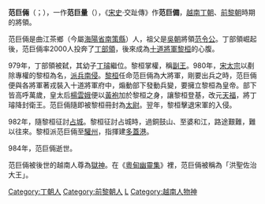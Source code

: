 {{unreferenced|time=2014-02-26T02:53:40+00:00}}
'''范巨倆'''（{{vie|v=Phạm Cự Lạng|hn=范巨倆}}；{{bd|944年||984年||catIdx=P}}），一作'''范巨量'''（{{vie|v=Phạm Cự Lượng|hn=范巨量}}），《[[宋史|宋史]]·交趾傳》作'''范巨備'''，[[越南|越南]][[丁朝|丁朝]]、[[前黎朝|前黎朝]]時期的將領。

范巨倆是曲江茶鄉（今屬[[海陽省|海陽省]][[南策縣|南策縣]]）人，祖父是[[吳朝|吳朝]]將領[[范令公|范令公]]。丁部領崛起後，范巨倆率2000人投奔了[[丁部領|丁部領]]，後來成為[[十道將軍|十道將軍]][[黎桓|黎桓]]的心腹。

979年，丁部領被弑，其幼子[[丁璿|丁璿]]繼位。黎桓掌權，稱[[副王|副王]]。980年，[[宋太宗|宋太宗]]以剷除專權的黎桓為名，[[白藤江之戰_(981年)|派兵南侵]]。[[黎桓|黎桓]]任命范巨倆為大將軍，剛要出兵之時，范巨倆便與各將軍著戎裝入十道將軍府中，煽動部下發動兵變，要擁立黎桓為皇帝。部下皆高呼萬歲，皇太后[[楊雲娥|楊雲娥]]便以[[黃袍|黃袍]]加於黎桓之身，讓黎桓登基，改元[[天福_(黎桓)|天福]]，將丁璿降封衛王。范巨倆隨即被黎桓冊封為[[太尉|太尉]]。翌年，黎桓擊退宋軍的入侵。

982年，隨黎桓征討[[占城|占城]]。黎桓征討占城時，過銅鼓山、至婆和江，路途艱難，難以往來。黎桓派范巨倆至[[驩州|驩州]]，指揮建[[多蓋港|多蓋港]]。

984年，范巨倆逝世。

范巨倆被後世的越南人尊為[[獄神|獄神]]。在《[[粵甸幽靈集|粵甸幽靈集]]》裡，范巨倆被稱為「洪聖佐治大王」。

{{越南人物小作品}}

{{DEFAULTSORT:Fan范}}
[[Category:丁朝人|Category:丁朝人]]
[[Category:前黎朝人|Category:前黎朝人]]
[[Category:范姓|L]]
[[Category:越南人物神|Category:越南人物神]]